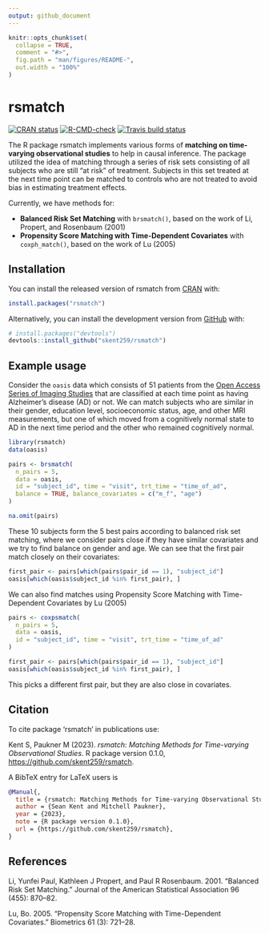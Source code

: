 ```yaml
---
output: github_document
---
```


<!-- README.md is generated from README.Rmd. Please edit that file -->

```r
knitr::opts_chunk$set(
  collapse = TRUE,
  comment = "#>",
  fig.path = "man/figures/README-",
  out.width = "100%"
)
```

# rsmatch
<!-- badges: start -->
[![CRAN status](https://www.r-pkg.org/badges/version/rsmatch)](https://CRAN.R-project.org/package=rsmatch)
[![R-CMD-check](https://github.com/skent259/rsmatch/actions/workflows/R-CMD-check.yaml/badge.svg)](https://github.com/skent259/rsmatch/actions/workflows/R-CMD-check.yaml)
[![Travis build status](https://travis-ci.com/skent259/rsmatch.svg?branch=master)](https://travis-ci.com/skent259/rsmatch)
<!-- badges: end -->

The R package rsmatch implements various forms of **matching on time-varying observational studies** to help in causal inference.  The package utilized the idea of matching through a series of risk sets consisting of all subjects who are still "at risk" of treatment.  Subjects in this set treated at the next time point can be matched to controls who are not treated to avoid bias in estimating treatment effects. 

Currently, we have methods for:

- **Balanced Risk Set Matching** with `brsmatch()`, based on the work of Li, Propert, and Rosenbaum (2001) 
- **Propensity Score Matching with Time-Dependent Covariates** with `coxph_match()`, based on the work of Lu (2005)

## Installation

You can install the released version of rsmatch from [CRAN](https://CRAN.R-project.org) with:

``` r
install.packages("rsmatch")
```

Alternatively, you can install the development version from [GitHub](https://github.com/) with:

``` r
# install.packages("devtools")
devtools::install_github("skent259/rsmatch")
```

## Example usage

Consider the `oasis` data which consists of 51 patients from the [Open Access Series of Imaging Studies](https://www.oasis-brains.org/) that are classified at each time point as having Alzheimer's disease (AD) or not.  We can match subjects who are similar in their gender, education level, socioeconomic status, age, and other MRI measurements, but one of which moved from a cognitively normal state to AD in the next time period and the other who remained cognitively normal.  

```r
library(rsmatch)
data(oasis)

pairs <- brsmatch(
  n_pairs = 5,
  data = oasis,
  id = "subject_id", time = "visit", trt_time = "time_of_ad",
  balance = TRUE, balance_covariates = c("m_f", "age")
)

na.omit(pairs)
```

These 10 subjects form the 5 best pairs according to balanced risk set matching, where we consider pairs close if they have similar covariates and we try to find balance on gender and age.  We can see that the first pair match closely on their covariates:

```r
first_pair <- pairs[which(pairs$pair_id == 1), "subject_id"]
oasis[which(oasis$subject_id %in% first_pair), ]
```

We can also find matches using Propensity Score Matching with Time-Dependent Covariates by Lu (2005)

```r
pairs <- coxpsmatch(
  n_pairs = 5,
  data = oasis,
  id = "subject_id", time = "visit", trt_time = "time_of_ad"
)

first_pair <- pairs[which(pairs$pair_id == 1), "subject_id"]
oasis[which(oasis$subject_id %in% first_pair), ]
```

This picks a different first pair, but they are also close in covariates.  

## Citation

To cite package 'rsmatch' in publications use:

  Kent S, Paukner M (2023). _rsmatch: Matching Methods for Time-varying Observational Studies_. R package
  version 0.1.0, <https://github.com/skent259/rsmatch>.

A BibTeX entry for LaTeX users is

```bibtex
@Manual{,
  title = {rsmatch: Matching Methods for Time-varying Observational Studies},
  author = {Sean Kent and Mitchell Paukner},
  year = {2023},
  note = {R package version 0.1.0},
  url = {https://github.com/skent259/rsmatch},
}
```

## References 

Li, Yunfei Paul, Kathleen J Propert, and Paul R Rosenbaum. 2001. “Balanced Risk Set Matching.” Journal of the American Statistical Association 96 (455): 870–82. 

Lu, Bo. 2005. “Propensity Score Matching with Time-Dependent Covariates.” Biometrics 61 (3): 721–28.


